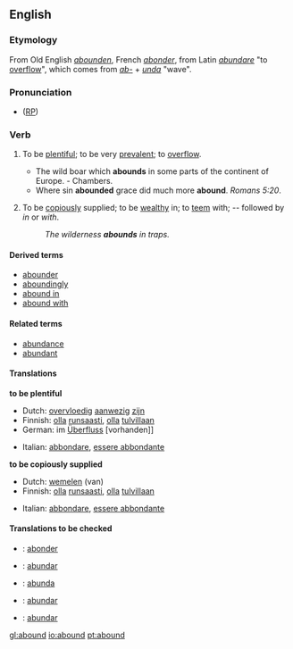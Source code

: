 ==English==

===Etymology===
From Old English ''[[abounden]]'', French ''[[abonder]]'', from Latin ''[[abundare]]'' "to [[overflow]]", which comes from ''[[ab-]]'' + ''[[unda]]'' "wave".

===Pronunciation===
* ([[RP]]) {{IPA|/əˈbaʊnd/}}

===Verb===
{{en-infl-reg-consonant|abound||}}
# {{intransitive}} To be [[plentiful]]; to be very [[prevalent]]; to [[overflow]].
#* The wild boar which '''abounds''' in some parts of the continent of Europe. - Chambers.
#* Where sin '''abounded''' grace did much more '''abound'''. ''Romans 5:20''.
# {{intransitive}} To be [[copiously]] supplied; to be [[wealthy]] in; to [[teem]] with; -- followed by ''in'' or ''with''.
#: ''The wilderness '''abounds''' in traps.''

====Derived terms====
* [[abounder]]
* [[aboundingly]]
* [[abound in]]
* [[abound with]]

====Related terms====
* [[abundance]]
* [[abundant]]

====Translations====
'''to be plentiful'''
{{top}}
*Dutch: [[overvloedig]] [[aanwezig]] [[zijn]]
*Finnish: [[olla]] [[runsaasti]], [[olla]] [[tulvillaan]]
*German: im [[Überfluss]] [vorhanden]]
{{mid}}
*Italian: [[abbondare]], [[essere abbondante]]
{{bottom}}

'''to be copiously supplied'''
{{top}}
* Dutch: [[wemelen]] (van)
* Finnish: [[olla]] [[runsaasti]], [[olla]] [[tulvillaan]]
{{mid}}
*Italian: [[abbondare]], [[essere abbondante]]
{{bottom}}

====Translations to be checked====
{{checktrans}}
*{{ttbc|French}}: [[abonder]]
*{{ttbc|Ido}}: [[abundar]]
*{{ttbc|Novial}}: [[abunda]]
*{{ttbc|Portuguese}}: [[abundar]]
*{{ttbc|Spanish}}: [[abundar]]

[[gl:abound]]
[[io:abound]]
[[pt:abound]]